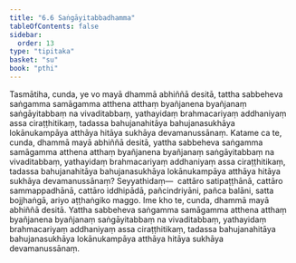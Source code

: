 ```yaml
---
title: "6.6 Saṅgāyitabbadhamma"
tableOfContents: false
sidebar:
  order: 13
type: "tipitaka"
basket: "su"
book: "pthi"
---
```



<DynamicBreadcrumb />

<Division number="177" book="pthi" bookNo="8" page="105">

<Paragraph number="355" book="pthi">
Tasmātiha, cunda, ye vo mayā dhammā abhiññā desitā, tattha sabbeheva saṅgamma samāgamma atthena atthaṃ byañjanena byañjanaṃ saṅgāyitabbaṃ na vivaditabbaṃ, yathayidaṃ brahmacariyaṃ addhaniyaṃ assa ciraṭṭhitikaṃ, tadassa bahujanahitāya bahujanasukhāya lokānukampāya atthāya hitāya sukhāya devamanussānaṃ. Katame ca te, cunda, dhammā mayā abhiññā desitā, yattha sabbeheva saṅgamma samāgamma atthena atthaṃ byañjanena byañjanaṃ saṅgāyitabbaṃ na vivaditabbaṃ, yathayidaṃ brahmacariyaṃ addhaniyaṃ assa ciraṭṭhitikaṃ, tadassa bahujanahitāya bahujanasukhāya lokānukampāya atthāya hitāya sukhāya devamanussānaṃ? Seyyathidaṃ—  cattāro satipaṭṭhānā, cattāro sammappadhānā, cattāro iddhipādā, pañcindriyāni, pañca balāni, satta bojjhaṅgā, ariyo aṭṭhaṅgiko maggo. Ime kho te, cunda, dhammā mayā abhiññā desitā. Yattha sabbeheva saṅgamma samāgamma atthena atthaṃ byañjanena byañjanaṃ saṅgāyitabbaṃ na vivaditabbaṃ, yathayidaṃ brahmacariyaṃ addhaniyaṃ assa ciraṭṭhitikaṃ, tadassa bahujanahitāya bahujanasukhāya lokānukampāya atthāya hitāya sukhāya devamanussānaṃ.
</Paragraph>
</Division>